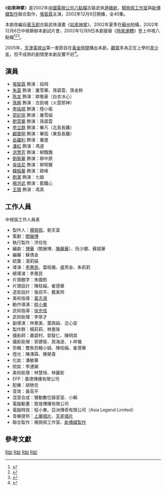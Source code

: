 《'''如來神掌'''》是2002年[[中國電視公司|中國電視公司]][[八點檔|八點檔]]古裝武俠[[連續劇|連續劇]]，[[楊佩佩工作室|楊佩佩工作室]]與[[新传媒私人有限公司|新傳媒製作]]聯合製作，[[張智霖|張智霖]]主演，2002年12月9日開播，全40集。

本劇改編自[[黃玉郎|黃玉郎]]古裝武俠漫畫《[[如來神掌_(漫畫)|如來神掌]]》，2002年夏季在[[蘇州|蘇州]]拍攝，2002年12月6日中視舉辦本劇試片會，2002年12月9日本劇接替《[[時來運轉_(2002年電視劇)|時來運轉]]》登上中視八點檔<ref>{{cite news|author1=方嬋|title=如來神掌 下周發功|date=2002-12-07|work=星報|pages=4|quote=由楊佩佩製作的八點檔《如來神掌》昨天下午盛大試片，下周一起將接替《時來運轉》在中視上檔。……黃玉郎漫畫改編的武俠劇《如來神掌》，這回老瓶新裝，呈現討喜的連續劇元素。……《如來神掌》緊接在《官場插班生》之後拍攝，製作人楊佩佩調侃當時身材「福泰」的張智霖說：「我們這檔是武俠劇，可不是喜劇啊！」}}</ref><ref>{{cite news|author1=盛榮萱|title=孫興 今年好運輪到他|date=2002-12-09|work=星報|pages=6|quote=《如來神掌》將於今晚在中視頻道登場。}}</ref><ref>{{cite news|author1=林美璱|title=熱天拍戲苦！ 逼得張智霖大俠變小偷|date=2002-12-09|work=[[中國時報|中國時報]]|pages=6|quote=今夏最熱時，中視《如來神掌》在蘇州拍攝。……《如》劇今晚登場，改編自香港漫畫家黃玉郎的暢銷漫畫。}}</ref>。

2005年，[[天津電視台|天津電視台]]第一套節目在[[黃金時間|黃金時間]]播出本劇，[[觀眾|觀眾]]多為正在上學的[[青少年|青少年]]，但不成熟的劇情使本劇反響不好<ref>{{cite news|author1=宋平|title=朱茵張智霖風采不復 《如來神掌》叫座不叫好|date=2005-10-28|work=[[天津日報|天津日報]]網－城市快報|pages=|quote=連續劇《如來神掌》在天視一套黃金時間的播出已經接近尾聲……不成熟的劇情卻使該劇反響不好。……據悉，收看該劇的觀眾多為正在上學的青少年。很多年輕人都反映，《如來神掌》就像近兩年濫遍天的那種古裝武俠劇，劇情離譜、製作粗糙、表演做作，演員的表演也不夠用心，全靠大牌明星的臉才撐起收視率。}}</ref>。

==演員==
*[[張智霖|張智霖]] 飾演：段飛
*[[朱茵|朱茵]] 飾演：屠雪華、孫碧雲、孫金鈴
*[[陈龙|陈龙]] 飾演：歐敬豪（白衣冰心）
*[[孫興|孫興]] 飾演：古劍魂（火雲邪神）
*[[李铭顺|李铭顺]] 飾演：陸小瑜
*[[郭妃丽|郭妃丽]] 飾演：屠雪娟
*[[劉雪華|劉雪華]] 飾演：孫碧雲
*[[李立群|李立群]] 飾演：畢凡（北島長離）
*[[顧寶明|顧寶明]] 飾演：畢孤（東島長離）
*[[岳躍利|岳躍利]] 飾演：屠進
*[[潘虹|潘虹]] 飾演：馮道
*[[洪慧芳|洪慧芳]] 飾演：柳飄飄
*[[劉衛華|劉衛華]] 飾演：柳中原
*[[吳佳尼|吳佳尼]] 飾演：柳明鸞
*[[韓振華|韓振華]] 飾演：歐峰
*[[劉潔|劉潔]] 飾演：七娘
*[[楊洪武|楊洪武]] 飾演：藍鐵心
*[[王璐|王璐]] 飾演：馮真

==工作人員==
;中視版工作人員表
*製作人：[[楊佩佩|楊佩佩]]、劉天富
*策劃：[[關展博|關展博]]
*執行製作：洪任佐
*編劇：[[博華|博華]]（關展博、[[陳麗華_(編劇)|陳麗華]]）、阮少娜、蘇斌華
*編審：蘇倩金
*統籌：湯莉娟
*導演：[[李惠民|李惠民]]、葉昭儀、盧燕金、朱莉莉
*總導演：李惠民
*片頭題字：朱國鈞
*片頭設計：陳桂綸、崔德華
*造型設計：張叔平、戴美玲
*美術指導：[[黃志鴻|黃志鴻]]
*動作導演：[[程小東|程小東]]
*武術指導：[[徐忠信|徐忠信]]
*武術助理：李厚才
*副導演：林惠美、葉佩娟、沈心安
*製作群：楊莉莉、林惠珠
*攝影師：蕭碧村、郭智仁、陳明其
*攝影助理：郭建智、周海波、卜祥儀
*剪輯：雙魚剪輯小組、陳桂綸、崔德華
*燈光：陳澤霖、陳榮貴
*化妝：潘敏華
*梳妝：李連娣
*美術助理：林慧琦、林麗影
*EFP：嘉德傳播有限公司
*配樂：胡戀忠
*音效：黃高平
*混音合成：聲動數位錄音室、小賴
*電腦動畫：敦煌傳播有限公司
*電腦特效：程小東、亞洲傳奇有限公司（Asia Legend Limited）
*音樂提供：[[上華唱片|上華唱片]]、[[天星唱片|天星唱片]]
*聯合製作：楊佩佩工作室、[[新传媒私人有限公司|新傳媒製作]]

== 參考文獻 ==
{{reflist|30em}}

{{中視八點檔}}{{2002年中國大陸古裝/民初電視劇}}
[[Category:2002年台灣電視劇集|R如]]
[[Category:中視電視劇|R如]]
[[Category:中國漫畫改編電視劇|R如]]
[[Category:漫畫改編台灣電視劇|R如]]